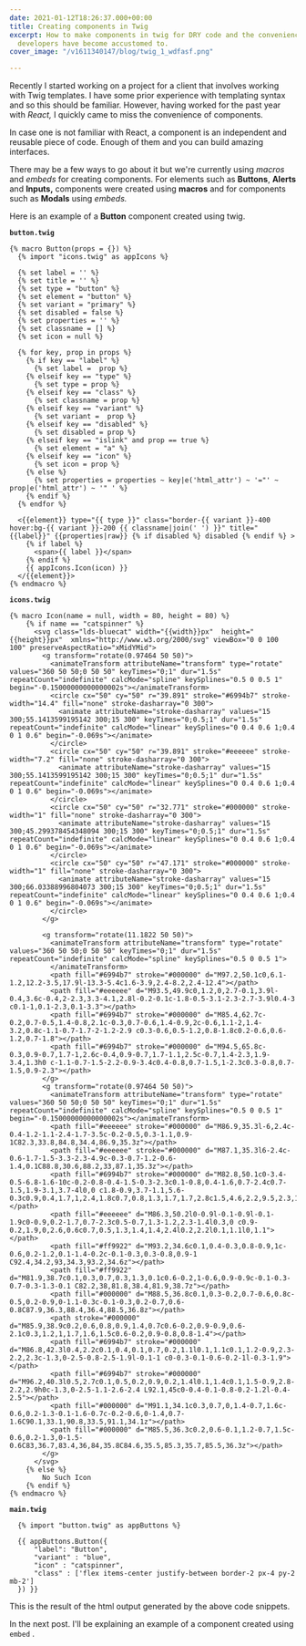 ```yaml
---
date: 2021-01-12T18:26:37.000+00:00
title: Creating components in Twig
excerpt: How to make components in twig for DRY code and the convenience us JavaScript
  developers have become accustomed to.
cover_image: "/v1611340147/blog/twig_1_wdfasf.png"

---
```

Recently I started working on a project for a client that involves working with Twig templates. I have some prior experience with templating syntax and so this should be familiar. However, having worked for the past year with _React,_ I quickly came to miss the convenience of components.

In case one is not familiar with React, a component is an independent and reusable piece of code. Enough of them and you can build amazing interfaces.

There may be a few ways to go about it but we're currently using _macros_ and _embeds_ for creating components. For elements such as **Buttons**, **Alerts** and **Inputs,** components were created using **macros** and for components such as **Modals** using _embeds._

Here is an example of a **Button** component created using twig.

**`button.twig`**

```twig
{% macro Button(props = {}) %}
  {% import "icons.twig" as appIcons %}

  {% set label = '' %}
  {% set title = '' %}
  {% set type = "button" %}
  {% set element = "button" %}
  {% set variant = "primary" %}
  {% set disabled = false %}
  {% set properties = '' %}
  {% set classname = [] %}
  {% set icon = null %}

  {% for key, prop in props %}
    {% if key == "label" %}
      {% set label =  prop %}
    {% elseif key == "type" %}
      {% set type = prop %}
    {% elseif key == "class" %}
      {% set classname = prop %}
    {% elseif key == "variant" %}
      {% set variant =  prop %}
    {% elseif key == "disabled" %}
      {% set disabled = prop %}
    {% elseif key == "islink" and prop == true %}
      {% set element = "a" %}
    {% elseif key == "icon" %}
      {% set icon = prop %}
    {% else %}
      {% set properties = properties ~ key|e('html_attr') ~ '="' ~ prop|e('html_attr') ~ '" ' %}
    {% endif %}
  {% endfor %}

  <{{element}} type="{{ type }}" class="border-{{ variant }}-400 hover:bg-{{ variant }}-200 {{ classname|join(' ') }}" title="{{label}}" {{properties|raw}} {% if disabled %} disabled {% endif %} >
    {% if label %}
      <span>{{ label }}</span>
    {% endif %}
    {{ appIcons.Icon(icon) }}
  </{{element}}>
{% endmacro %}
```

**`icons.twig`**

```twig
{% macro Icon(name = null, width = 80, height = 80) %}
	{% if name == "catspinner" %}
      <svg class="lds-bluecat" width="{{width}}px"  height="{{height}}px"  xmlns="http://www.w3.org/2000/svg" viewBox="0 0 100 100" preserveAspectRatio="xMidYMid">
        <g transform="rotate(0.97464 50 50)">
          <animateTransform attributeName="transform" type="rotate" values="360 50 50;0 50 50" keyTimes="0;1" dur="1.5s" repeatCount="indefinite" calcMode="spline" keySplines="0.5 0 0.5 1" begin="-0.15000000000000002s"></animateTransform>
          <circle cx="50" cy="50" r="39.891" stroke="#6994b7" stroke-width="14.4" fill="none" stroke-dasharray="0 300">
            <animate attributeName="stroke-dasharray" values="15 300;55.1413599195142 300;15 300" keyTimes="0;0.5;1" dur="1.5s" repeatCount="indefinite" calcMode="linear" keySplines="0 0.4 0.6 1;0.4 0 1 0.6" begin="-0.069s"></animate>
          </circle>
          <circle cx="50" cy="50" r="39.891" stroke="#eeeeee" stroke-width="7.2" fill="none" stroke-dasharray="0 300">
            <animate attributeName="stroke-dasharray" values="15 300;55.1413599195142 300;15 300" keyTimes="0;0.5;1" dur="1.5s" repeatCount="indefinite" calcMode="linear" keySplines="0 0.4 0.6 1;0.4 0 1 0.6" begin="-0.069s"></animate>
          </circle>
          <circle cx="50" cy="50" r="32.771" stroke="#000000" stroke-width="1" fill="none" stroke-dasharray="0 300">
            <animate attributeName="stroke-dasharray" values="15 300;45.299378454348094 300;15 300" keyTimes="0;0.5;1" dur="1.5s" repeatCount="indefinite" calcMode="linear" keySplines="0 0.4 0.6 1;0.4 0 1 0.6" begin="-0.069s"></animate>
          </circle>
          <circle cx="50" cy="50" r="47.171" stroke="#000000" stroke-width="1" fill="none" stroke-dasharray="0 300">
            <animate attributeName="stroke-dasharray" values="15 300;66.03388996804073 300;15 300" keyTimes="0;0.5;1" dur="1.5s" repeatCount="indefinite" calcMode="linear" keySplines="0 0.4 0.6 1;0.4 0 1 0.6" begin="-0.069s"></animate>
          </circle>
        </g>

        <g transform="rotate(11.1822 50 50)">
          <animateTransform attributeName="transform" type="rotate" values="360 50 50;0 50 50" keyTimes="0;1" dur="1.5s" repeatCount="indefinite" calcMode="spline" keySplines="0.5 0 0.5 1">
          </animateTransform>
          <path fill="#6994b7" stroke="#000000" d="M97.2,50.1c0,6.1-1.2,12.2-3.5,17.9l-13.3-5.4c1.6-3.9,2.4-8.2,2.4-12.4"></path>
          <path fill="#eeeeee" d="M93.5,49.9c0,1.2,0,2.7-0.1,3.9l-0.4,3.6c-0.4,2-2.3,3.3-4.1,2.8l-0.2-0.1c-1.8-0.5-3.1-2.3-2.7-3.9l0.4-3 c0.1-1,0.1-2.3,0.1-3.3"></path>
          <path fill="#6994b7" stroke="#000000" d="M85.4,62.7c-0.2,0.7-0.5,1.4-0.8,2.1c-0.3,0.7-0.6,1.4-0.9,2c-0.6,1.1-2,1.4-3.2,0.8c-1.1-0.7-1.7-2-1.2-2.9 c0.3-0.6,0.5-1.2,0.8-1.8c0.2-0.6,0.6-1.2,0.7-1.8"></path>
          <path fill="#6994b7" stroke="#000000" d="M94.5,65.8c-0.3,0.9-0.7,1.7-1,2.6c-0.4,0.9-0.7,1.7-1.1,2.5c-0.7,1.4-2.3,1.9-3.4,1.3h0 c-1.1-0.7-1.5-2.2-0.9-3.4c0.4-0.8,0.7-1.5,1-2.3c0.3-0.8,0.7-1.5,0.9-2.3"></path>
        </g>
        <g transform="rotate(0.97464 50 50)">
          <animateTransform attributeName="transform" type="rotate" values="360 50 50;0 50 50" keyTimes="0;1" dur="1.5s" repeatCount="indefinite" calcMode="spline" keySplines="0.5 0 0.5 1" begin="-0.15000000000000002s"></animateTransform>
          <path fill="#eeeeee" stroke="#000000" d="M86.9,35.3l-6,2.4c-0.4-1.2-1.1-2.4-1.7-3.5c-0.2-0.5,0.3-1.1,0.9-1C82.3,33.8,84.8,34.4,86.9,35.3z"></path>
          <path fill="#eeeeee" stroke="#000000" d="M87.1,35.3l6-2.4c-0.6-1.7-1.5-3.3-2.3-4.9c-0.3-0.7-1.2-0.6-1.4,0.1C88.8,30.6,88.2,33,87.1,35.3z"></path>
          <path fill="#6994b7" stroke="#000000" d="M82.8,50.1c0-3.4-0.5-6.8-1.6-10c-0.2-0.8-0.4-1.5-0.3-2.3c0.1-0.8,0.4-1.6,0.7-2.4c0.7-1.5,1.9-3.1,3.7-4l0,0 c1.8-0.9,3.7-1.1,5.6-0.3c0.9,0.4,1.7,1,2.4,1.8c0.7,0.8,1.3,1.7,1.7,2.8c1.5,4.6,2.2,9.5,2.3,14.4"></path>
          <path fill="#eeeeee" d="M86.3,50.2l0-0.9l-0.1-0.9l-0.1-1.9c0-0.9,0.2-1.7,0.7-2.3c0.5-0.7,1.3-1.2,2.3-1.4l0.3,0 c0.9-0.2,1.9,0,2.6,0.6c0.7,0.5,1.3,1.4,1.4,2.4l0.2,2.2l0.1,1.1l0,1.1"></path>
          <path fill="#ff9922" d="M93.2,34.6c0.1,0.4-0.3,0.8-0.9,1c-0.6,0.2-1.2,0.1-1.4-0.2c-0.1-0.3,0.3-0.8,0.9-1 C92.4,34.2,93,34.3,93.2,34.6z"></path>
          <path fill="#ff9922" d="M81.9,38.7c0.1,0.3,0.7,0.3,1.3,0.1c0.6-0.2,1-0.6,0.9-0.9c-0.1-0.3-0.7-0.3-1.3-0.1 C82.2,38,81.8,38.4,81.9,38.7z"></path>
          <path fill="#000000" d="M88.5,36.8c0.1,0.3-0.2,0.7-0.6,0.8c-0.5,0.2-0.9,0-1.1-0.3c-0.1-0.3,0.2-0.7,0.6-0.8C87.9,36.3,88.4,36.4,88.5,36.8z"></path>
          <path stroke="#000000" d="M85.9,38.9c0.2,0.6,0.8,0.9,1.4,0.7c0.6-0.2,0.9-0.9,0.6-2.1c0.3,1.2,1,1.7,1.6,1.5c0.6-0.2,0.9-0.8,0.8-1.4"></path>
          <path fill="#6994b7" stroke="#000000" d="M86.8,42.3l0.4,2.2c0.1,0.4,0.1,0.7,0.2,1.1l0.1,1.1c0.1,1.2-0.9,2.3-2.2,2.3c-1.3,0-2.5-0.8-2.5-1.9l-0.1-1 c0-0.3-0.1-0.6-0.2-1l-0.3-1.9"></path>
          <path fill="#6994b7" stroke="#000000" d="M96.2,40.3l0.5,2.7c0.1,0.5,0.2,0.9,0.2,1.4l0.1,1.4c0.1,1.5-0.9,2.8-2.2,2.9h0c-1.3,0-2.5-1.1-2.6-2.4 L92.1,45c0-0.4-0.1-0.8-0.2-1.2l-0.4-2.5"></path>
          <path fill="#000000" d="M91.1,34.1c0.3,0.7,0,1.4-0.7,1.6c-0.6,0.2-1.3-0.1-1.6-0.7c-0.2-0.6,0-1.4,0.7-1.6C90.1,33.1,90.8,33.5,91.1,34.1z"></path>
          <path fill="#000000" d="M85.5,36.3c0.2,0.6-0.1,1.2-0.7,1.5c-0.6,0.2-1.3,0-1.5-0.6C83,36.7,83.4,36,84,35.8C84.6,35.5,85.3,35.7,85.5,36.3z"></path>
        </g>
      </svg>
	{% else %}
  		No Such Icon
  	{% endif %}
{% endmacro %}
```

**`main.twig`**

```twig
  {% import "button.twig" as appButtons %}

  {{ appButtons.Button({
      "label": "Button",
      "variant" : "blue",
      "icon" : "catspinner",
      "class" : ['flex items-center justify-between border-2 px-4 py-2 mb-2']
  }) }}
```

This is the result of the html output generated by the above code snippets.

<CatButton />

In the next post. I'll be explaining an example of a component created using `embed` .